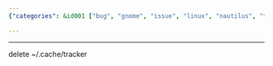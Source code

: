 ```yaml
---
{"categories": &id001 ["bug", "gnome", "issue", "linux", "nautilus", "tips"], "category": "Software troubleshooting", "date": "2022-07-07 06:57:46", "description": "This article offers a solution to the problem of Nautilus file manager hanging during search operations. The proposed fix involves deleting the '~/.cache/tracker' folder, which should resolve the issue.", "tags": *id001, "title": "Nautilus Hangs When Searching"}

---
```


------

delete ~/.cache/tracker

